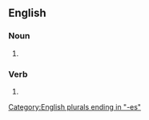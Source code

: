 {{also|hair-brushes}}
==English==

===Noun===
{{head|en|noun form}}

# {{plural of|en|hairbrush}}

===Verb===
{{head|en|verb form}}

# {{en-third-person singular of|walk}}

[[Category:English plurals ending in "-es"]]